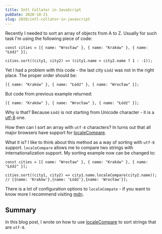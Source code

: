 ```yaml
---
title: Intl Collator in JavaScript
pubDate: 2020-10-21
slug: 2020/intl-collator-in-javascript
---
```


Recently I needed to sort an array of objects from A to Z. Usually for such task I'm using the
following piece of code:

```tsx
const cities = [{ name: "Wrocław" }, { name: "Kraków" }, { name: "Łódź" }];

cities.sort((city1, city2) => (city1.name > city2.name ? 1 : -1));
```

Yet I had a problem with this code - the last city `Łódź` was not in the right place. The proper order
should be:

```tsx
[{ name: "Kraków" }, { name: "Łódź" }, { name: "Wrocław" }];
```

But code from previous example returned:

```tsx
[{ name: "Kraków" }, { name: "Wrocław" }, { name: "Łódź" }];
```

Why is that? Because `Łódź` is not starting from Unicode character - it is a [utf-8](https://en.wikipedia.org/wiki/UTF-8) one.

How then can I sort an array with `utf-8` characters? In turns out that all major browsers have support
for [localeCompare](https://developer.mozilla.org/en-US/docs/Web/JavaScript/Reference/Global_Objects/String/localeCompare).

What it is? I like to think about this method as a way of sorting with `utf-8` support. `localeCompare`
allows me to compare two strings with internationalization support. My sorting example now can be changed to:

```tsx
const cities = [{ name: "Wrocław" }, { name: "Kraków" }, { name: "Łódź" }];

cities.sort((city1, city2) => city1.name.localeCompare(city2.name));
// [{name: 'Kraków'},{name: 'Łódź'},{name: 'Wrocław'}];
```

There is a lot of configuration options to `localeCompate` - if you want to know more I recommend
visiting [mdn](https://developer.mozilla.org/en-US/docs/Web/JavaScript/Reference/Global_Objects/String/localeCompare).

## Summary

In this blog post, I wrote on how to use [localeCompare](https://developer.mozilla.org/en-US/docs/Web/JavaScript/Reference/Global_Objects/String/localeCompare)
to sort strings that are `utf-8`.
